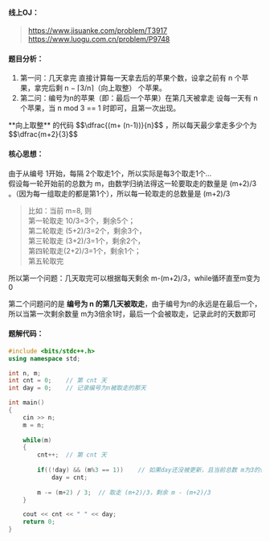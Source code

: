 #### 线上OJ：
> https://www.jisuanke.com/problem/T3917  
> https://www.luogu.com.cn/problem/P9748

#### 题目分析：
1. 第一问：几天拿完
直接计算每一天拿去后的苹果个数，设拿之前有 n 个苹果，拿完后剩 n − ⌈3/n⌉（向上取整） 个苹果。
2. 第二问：编号为n的苹果（即：最后一个苹果）在第几天被拿走
设每一天有 n 个苹果，当 n mod 3 == 1 时即可，且第一次出现。


<Callout type="default">
**向上取整** 的代码 $$\dfrac{(m+ (n-1))}{n}$$ ，所以每天最少拿走多少个为 $$\dfrac{m+2}{3}$$
</Callout>

#### 核心思想：
由于从编号 1开始，每隔 2个取走1个，所以实际是每3个取走1个...   
假设每一轮开始前的总数为 m，由数学归纳法得这一轮要取走的数量是  (m+2)/3 。（因为每一组取走的都是第1个），所以每一轮取走的总数量是  (m+2)/3   
> 比如：当前 m=8, 则  
第一轮取走 10/3=3个，剩余5个；  
第二轮取走 (5+2)/3=2个，剩余3个，  
第三轮取走 (3+2)/3=1个，剩余2个，  
第四轮取走(2+2)/3=1个，剩余1个；  
第五轮取完  

所以第一个问题：几天取完可以根据每天剩余  m-(m+2)/3，while循环直至m变为0 

第二个问题问的是 **编号为 n 的第几天被取走**，由于编号为n的永远是在最后一个，所以当第一次剩余数量 m为3倍余1时，最后一个会被取走，记录此时的天数即可  

#### 题解代码：
```cpp {17, 18, 20} showLineNumbers
#include <bits/stdc++.h>
using namespace std;

int n, m;
int cnt = 0; 	// 第 cnt 天
int day = 0;	// 记录编号为n被取走的那天

int main()
{
	cin >> n;
	m = n;
	
	while(m)
	{
		cnt++;	// 第 cnt 天 
		
		if((!day) && (m%3 == 1))	// 如果day还没被更新，且当前总数 m为3的倍数+1，说明本轮的最后一个数会被取走，也就是编号n会被取走 
			day = cnt;	
		
		m -= (m+2) / 3;	 // 取走 (m+2)/3，剩余 m - (m+2)/3 
	} 

	cout << cnt << " " << day;
	return 0;
}
```